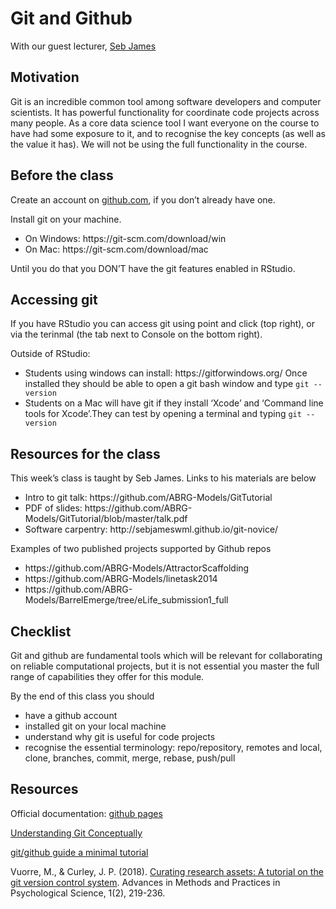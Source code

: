 # Git and Github


With our guest lecturer, [Seb James](https://www.sheffield.ac.uk/psychology/people/research/sebastian-james-0)

## Motivation

Git is an incredible common tool among software developers and computer scientists. It has powerful functionality for coordinate code projects across many people. As a core data science tool I want everyone on the course to have had some exposure to it, and to recognise the key concepts (as well as the value it has). We will not be using the full functionality in the course.


## Before the class

Create an account on [github.com](https://github.com/), if you don't already have one.

Install git on your machine. 

  * On Windows: https://git-scm.com/download/win
  * On Mac: https://git-scm.com/download/mac
  
Until you do that you DON'T have the git features enabled in RStudio.


## Accessing git 

If you have RStudio you can access git using point and click (top right), or via the terinmal (the tab next to Console on the bottom right). 

Outside of RStudio:

 * Students using windows can install: https://gitforwindows.org/ Once installed they should be able to open a git bash window and type ``git --version``
 * Students on a Mac will have git if they install 'Xcode' and 'Command line tools for Xcode'.They can test by opening a terminal and typing ``git --version``


## Resources for the class

This week's class is taught by Seb James. Links to his materials are below


* Intro to git talk: https://github.com/ABRG-Models/GitTutorial
* PDF of slides: https://github.com/ABRG-Models/GitTutorial/blob/master/talk.pdf
* Software carpentry: http://sebjameswml.github.io/git-novice/

Examples of two published projects supported by Github repos

* https://github.com/ABRG-Models/AttractorScaffolding
* https://github.com/ABRG-Models/linetask2014
* https://github.com/ABRG-Models/BarrelEmerge/tree/eLife_submission1_full

## Checklist

Git and github are fundamental tools which will be relevant for collaborating on reliable computational projects, but it is not essential you master the full range of capabilities they offer for this module.

By the end of this class you should


* have a github account
* installed git on your local machine
* understand why git is useful for code projects
* recognise the essential terminology: repo/repository, remotes and local, clone, branches, commit, merge, rebase, push/pull

## Resources

Official documentation: [github pages](https://help.github.com/en/github/working-with-github-pages)

[Understanding Git Conceptually](https://www.sbf5.com/~cduan/technical/git/)

[git/github guide a minimal tutorial](https://kbroman.org/github_tutorial/)

Vuorre, M., & Curley, J. P. (2018). [Curating research assets: A tutorial on the git version control system](https://journals.sagepub.com/doi/full/10.1177/2515245918754826). Advances in Methods and Practices in Psychological Science, 1(2), 219-236.